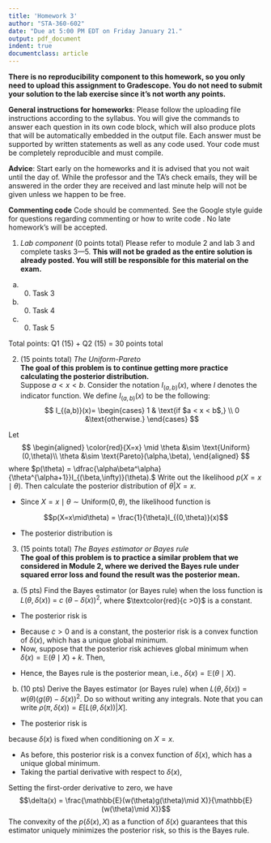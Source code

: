 ```yaml
---
title: 'Homework 3'
author: "STA-360-602"
date: "Due at 5:00 PM EDT on Friday January 21."
output: pdf_document
indent: true
documentclass: article
---
```


**There is no reproducibility component to this homework, so you only need to upload this assignment to Gradescope. You do not need to submit your solution to the lab exercise since it's not worth any points.**\

**General instructions for homeworks**: Please follow the uploading file instructions according to the syllabus. You will give the commands to answer each question in its own code block, which will also produce plots that will be automatically embedded in the output file. Each answer must be supported by written statements as well as any code used. Your code must be completely reproducible and must compile. 

**Advice**: Start early on the homeworks and it is advised that you not wait until the day of. While the professor and the TA's check emails, they will be answered in the order they are received and last minute help will not be given unless we happen to be free.  

**Commenting code**
Code should be commented. See the Google style guide for questions regarding commenting or how to write 
code \url{https://google.github.io/styleguide/Rguide.xml}. No late homework's will be accepted.

1. *Lab component* (0 points total) Please refer to module 2 and lab 3 and complete tasks 3---5. **This will not be graded as the entire solution is already posted. You will still be responsible for this material on the exam.**

  (a) (0) Task 3
  (b) (0) Task 4
  (c) (0) Task 5
  
\newpage
  
  Total points: Q1 (15) + Q2 (15)  = 30 points total
  
2. (15 points total) *The Uniform-Pareto*\
**The goal of this problem is to continue getting more practice calculating the posterior distribution.**\
Suppose $a < x < b.$ Consider the notation $I_{(a,b)}(x),$ where $I$ denotes the indicator function. We define $I_{(a,b)}(x)$ to be the following:
$$
I_{(a,b)}(x)=
\begin{cases} 
1 & \text{if $a < x < b$,}
\\
0 &\text{otherwise.}
\end{cases}
$$

\textcolor{red}{Let X be a random variable and let x be an observed value.} Let 
$$
\begin{aligned}
\color{red}{X=x} \mid \theta &\sim \text{Uniform}(0,\theta)\\
\theta &\sim \text{Pareto}(\alpha,\beta),
\end{aligned}
$$
where $p(\theta) = \dfrac{\alpha\beta^\alpha}{\theta^{\alpha+1}}I_{(\beta,\infty)}(\theta).$ Write out the likelihood $p(X=x\mid \theta).$ Then calculate the posterior distribution of $\theta|X=x.$ 

  - Since $X=x \mid \theta \sim \text{Uniform}(0,\theta)$, the likelihood function is
  
  $$p(X=x\mid\theta) = \frac{1}{\theta}I_{(0,\theta)}(x)$$
  
  - The posterior distribution is
  
  \begin{align*}
  p(\theta|X=x) &= p(X=x|\theta) p(\theta) \\
  &=\frac{1}{\theta}I_{(0,\theta)}(x) \dfrac{\alpha\beta^\alpha}{\theta^{\alpha+1}} I_{(\beta,\infty)}(\theta) \\
  &=\dfrac{\alpha\beta^\alpha}{\theta^{\alpha+2}} I_{(\beta,\infty)}(\theta)I_{(0,\theta)}(x) \\
  \end{align*}


  
  
3. (15  points total) *The Bayes estimator or Bayes rule*\
**The goal of this problem is to practice a similar problem that we considered in Module 2, where we derived the Bayes rule under squared error loss and found the result was the posterior mean.**

(a) (5 pts) Find the Bayes estimator (or Bayes rule) when the loss function is  $L(\theta, \delta(x))~=~c~(\theta-\delta(x))^2,$ where $\textcolor{red}{c >0}$ is a constant. 

  - The posterior risk is  

  \begin{align*}
  p(\delta(x), X) &= \mathbb{E}(L(\theta, \delta(x)) \mid X) \\
  &= \mathbb{E}(c(\theta-\delta(x))^2 \mid X) \\
  &= c\mathbb{E}(\theta^2-2\theta\delta(x)+\delta(x)^2 \mid X) \\
  &= c\mathbb{E}(\theta^2 \mid X)-2c\delta(x)\mathbb{E}(\theta \mid X)+c\delta(x)^2 \\
  \end{align*}
  
  - Because $c>0$ and is a constant, the posterior risk is a convex function of $\delta(x)$, which has a unique global minimum. 
  - Now, suppose that the posterior risk achieves global minimum when $\delta(x)=\mathbb{E}(\theta \mid X)+k$. Then,

  \begin{align*}
  p(\delta(x), X) &= c\mathbb{E}(\theta^2 \mid X)-2c(\mathbb{E}(\theta \mid X)+k)\mathbb{E}(\theta \mid X) + c(\mathbb{E}(\theta \mid X)+k)^2 \\
  &= c\mathbb{E}(\theta^2 \mid X) - 2c(\mathbb{E}(\theta \mid X))^2 - 2ck\mathbb{E}(\theta \mid X) + c(\mathbb{E}(\theta \mid X))^2 + 2ck\mathbb{E}(\theta \mid X) + ck^2 \\
  &= c\mathbb{E}(\theta^2 \mid X) - c(\mathbb{E}(\theta \mid X))^2 + ck^2 \\
  &\geq c\mathbb{E}(\theta^2 \mid X) - c(\mathbb{E}(\theta \mid X))^2 \ \text{ when } k=0\\
  \end{align*}
  
  - Hence, the Bayes rule is the posterior mean, i.e., $\delta(x)=\mathbb{E}(\theta \mid X)$.
  


(b) (10 pts) Derive the Bayes estimator (or Bayes rule) when $L(\theta, \delta(x)) = w(\theta) (g(\theta)-\delta(x))^2.$ Do so without writing any integrals. Note that you can write $\rho(\pi,\delta(x)) =  E[L(\theta,\delta(x))|X].$  \textcolor{red}{You may assume that $w(\theta) > 0.$} \textcolor{red}{Don't forget to prove or state why the Bayes rule(s) are unique.}

  - The posterior risk is  
  
  \begin{align*}
  p(\delta(x), X) &= \mathbb{E}(L(\theta, \delta(x)) \mid X) \\
  &= \mathbb{E}(w(\theta) (g(\theta)-\delta(x))^2 \mid X) \\
  &= \mathbb{E}(w(\theta) (g(\theta)^2 - 2g(\theta)\delta(x) + \delta(x)^2) \mid X) \\
  &= \mathbb{E}(w(\theta)g(\theta)^2\mid X) - 2\delta(x)\mathbb{E}(w(\theta)g(\theta)\mid X) + \delta(x)^2\mathbb{E}(w(\theta)\mid X)
  \end{align*}
  because $\delta(x)$ is fixed when conditioning on $X=x$.

  - As before, this posterior risk is a convex function of $\delta(x)$, which has a unique global minimum. 
  - Taking the partial derivative with respect to $\delta(x)$,

  
  \begin{align*}
  \frac{\partial p(\delta(x), X)}{\partial \delta(x)}
  &= \frac{\partial \left( \mathbb{E}(w(\theta)g(\theta)^2\mid X) - 2\delta(x)\mathbb{E}(w(\theta)g(\theta)\mid X) + \delta(x)^2\mathbb{E}(w(\theta)\mid X) \right)}{\partial \delta(x)} \\
  &= 0 - 2\mathbb{E}(w(\theta)g(\theta)\mid X) + 2\delta(x)\mathbb{E}(w(\theta)\mid X) \\
  \end{align*}

Setting the first-order derivative to zero, we have 
$$\delta(x) = \frac{\mathbb{E}(w(\theta)g(\theta)\mid X)}{\mathbb{E}(w(\theta)\mid X)}$$
The convexity of the $p(\delta(x), X)$ as a function of $\delta(x)$ guarantees that this estimator uniquely minimizes the posterior risk, so this is the Bayes rule. 




